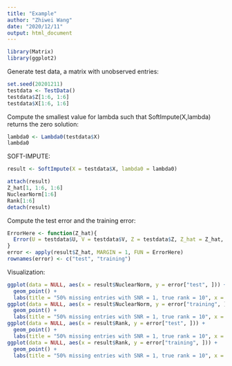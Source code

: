 ```yaml
---
title: "Example"
author: "Zhiwei Wang"
date: "2020/12/11"
output: html_document
---
```


```r
library(Matrix)
library(ggplot2)
```

Generate test data, a matrix with unobserved entries:
```r
set.seed(20201211)
testdata <- TestData()
testdata$Z[1:6, 1:6]
testdata$X[1:6, 1:6]
```

Compute the smallest value for lambda such that SoftImpute(X,lambda) returns the zero solution:
```r
lambda0 <- Lambda0(testdata$X)
lambda0
```

SOFT-IMPUTE:
```r
result <- SoftImpute(X = testdata$X, lambda0 = lambda0)

attach(result)
Z_hat[1, 1:6, 1:6]
NuclearNorm[1:6]
Rank[1:6]
detach(result)
```

Compute the test error and the training error:
```r
ErrorHere <- function(Z_hat){
  Error(U = testdata$U, V = testdata$V, Z = testdata$Z, Z_hat = Z_hat, X = testdata$X)
}
error <- apply(result$Z_hat, MARGIN = 1, FUN = ErrorHere)
rownames(error) <- c("test", "training")
```

Visualization:
```r
ggplot(data = NULL, aes(x = result$NuclearNorm, y = error["test", ])) +
  geom_point() +
  labs(title = "50% missing entries with SNR = 1, true rank = 10", x = "Nuclear Norm", y = "Test Error")
ggplot(data = NULL, aes(x = result$NuclearNorm, y = error["training", ])) +
  geom_point() +
  labs(title = "50% missing entries with SNR = 1, true rank = 10", x = "Nuclear Norm", y = "Training Error")
ggplot(data = NULL, aes(x = result$Rank, y = error["test", ])) +
  geom_point() +
  labs(title = "50% missing entries with SNR = 1, true rank = 10", x = "Rank", y = "Test Error")
ggplot(data = NULL, aes(x = result$Rank, y = error["training", ])) +
  geom_point() +
  labs(title = "50% missing entries with SNR = 1, true rank = 10", x = "Rank", y = "Training Error")
```